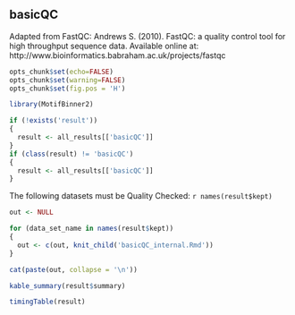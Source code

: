 ## basicQC

Adapted from FastQC: 
Andrews S. (2010). FastQC: a quality control tool for high throughput sequence data. Available online at: http://www.bioinformatics.babraham.ac.uk/projects/fastqc

```r
opts_chunk$set(echo=FALSE)
opts_chunk$set(warning=FALSE)
opts_chunk$set(fig.pos = 'H')

library(MotifBinner2)

if (!exists('result'))
{
  result <- all_results[['basicQC']]
}
if (class(result) != 'basicQC')
{
  result <- all_results[['basicQC']]
}
```

The following datasets must be Quality Checked:
`r names(result$kept)`

```r
out <- NULL

for (data_set_name in names(result$kept))
{
  out <- c(out, knit_child('basicQC_internal.Rmd'))
}
```

```r
cat(paste(out, collapse = '\n'))
```

```r
kable_summary(result$summary)

timingTable(result)
```


